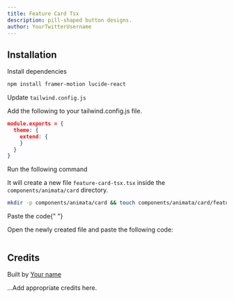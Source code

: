 ```yaml
---
title: Feature Card Tsx
description: pill-shaped button designs.
author: YourTwitterUsername
---
```


<ComponentPreview name="card-feature-card-tsx--docs" />

## Installation

<Steps>
<Step>Install dependencies</Step>

```bash
npm install framer-motion lucide-react
```

<Step>Update `tailwind.config.js`</Step>

Add the following to your tailwind.config.js file.

```json
module.exports = {
  theme: {
    extend: {
    }
  }
}
```

<Step>Run the following command</Step>

It will create a new file `feature-card-tsx.tsx` inside the `components/animata/card` directory.

```bash
mkdir -p components/animata/card && touch components/animata/card/feature-card-tsx.tsx
```

<Step>Paste the code</Step>{" "}

Open the newly created file and paste the following code:

```jsx file=<rootDir>/animata/card/feature-card-tsx.tsx

```

</Steps>

## Credits

Built by [Your name](https://github.com/YourGithubUsername)

...Add appropriate credits here.
